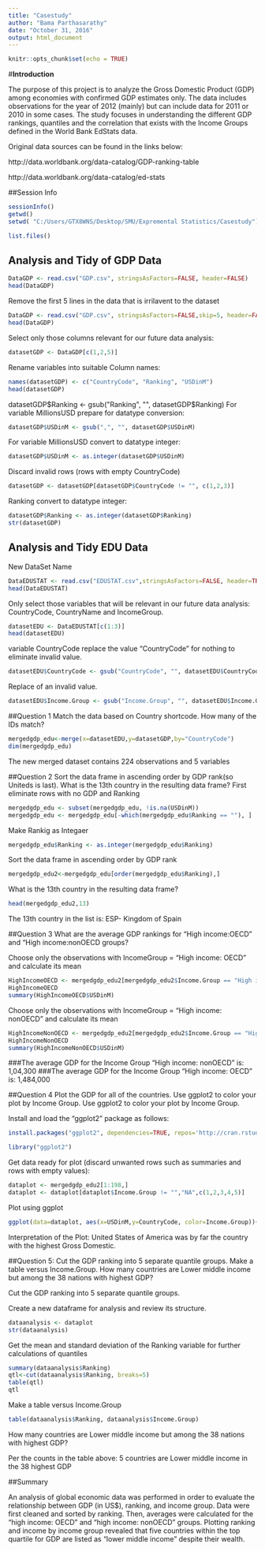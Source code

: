 ---
title: "Casestudy"
author: "Bama Parthasarathy"
date: "October 31, 2016"
output: html_document
---

```{r setup, include=FALSE}
knitr::opts_chunk$set(echo = TRUE)
```

#**Introduction**

The purpose of this project is to analyze the Gross Domestic Product (GDP) among economies with confirmed GDP estimates only. The data includes observations for the year of 2012 (mainly) but can include data for 2011 or 2010 in some cases. The study focuses in understanding the different GDP rankings, quantiles and the correlation that exists with the Income Groups defined in the World Bank EdStats data.

Original data sources can be found in the links below:

http://data.worldbank.org/data-catalog/GDP-ranking-table

http://data.worldbank.org/data-catalog/ed-stats

##Session Info
```{r}
sessionInfo()
getwd()
setwd( "C:/Users/GTX8WNS/Desktop/SMU/Expremental Statistics/Casestudy")
```

```{r}
list.files()
```
## Analysis and Tidy of GDP Data
```{r}
DataGDP <- read.csv("GDP.csv", stringsAsFactors=FALSE, header=FALSE)
head(DataGDP)
```
Remove the first 5 lines in the data that is irrilavent to the dataset
```{r}
DataGDP <- read.csv("GDP.csv", stringsAsFactors=FALSE,skip=5, header=FALSE)
head(DataGDP)

```
Select only those columns relevant for our future data analysis:
```{r}
datasetGDP <- DataGDP[c(1,2,5)]
```

Rename variables into  suitable Column names:
```{r}
names(datasetGDP) <- c("CountryCode", "Ranking", "USDinM")
head(datasetGDP)
```

datasetGDP$Ranking <- gsub("Ranking", "", datasetGDP$Ranking)
For variable MillionsUSD prepare for datatype conversion:
```{r}
datasetGDP$USDinM <- gsub(",", "", datasetGDP$USDinM)
```


For variable MillionsUSD convert to datatype integer:
```{r}

datasetGDP$USDinM <- as.integer(datasetGDP$USDinM)
```


Discard invalid rows (rows with empty CountryCode)
```{r}
datasetGDP <- datasetGDP[datasetGDP$CountryCode != "", c(1,2,3)]
```

Ranking convert to datatype integer:
```{r}
datasetGDP$Ranking <- as.integer(datasetGDP$Ranking)
str(datasetGDP)
```

## Analysis and Tidy EDU Data


New DataSet Name
```{r}
DataEDUSTAT <- read.csv("EDUSTAT.csv",stringsAsFactors=FALSE, header=TRUE)
head(DataEDUSTAT)
```

Only select those variables that will be relevant in our future data analysis: CountryCode, CountryName and IncomeGroup.
```{r}

datasetEDU <- DataEDUSTAT[c(1:3)]
head(datasetEDU)
```

variable CountryCode replace the value "CountryCode" for nothing to eliminate invalid value.
```{r}
datasetEDU$CountryCode <- gsub("CountryCode", "", datasetEDU$CountryCode)
```
Replace of an invalid value.
```{r}
datasetEDU$Income.Group <- gsub("Income.Group", "", datasetEDU$Income.Group)
```

##Question 1
Match the data based on Country shortcode. How many of the IDs match?
```{r}
mergedgdp_edu<-merge(x=datasetEDU,y=datasetGDP,by="CountryCode")
dim(mergedgdp_edu)
```

The new merged dataset contains 224 observations and 5 variables

##Question 2
Sort the data frame in ascending order by GDP rank(so Uniteds is last). What is the 13th country in the resulting data frame?
First eliminate rows with no GDP and Ranking
```{r}
mergedgdp_edu <- subset(mergedgdp_edu, !is.na(USDinM))
mergedgdp_edu <- mergedgdp_edu[-which(mergedgdp_edu$Ranking == ""), ]
```
Make Rankig as Integaer
```{r}
mergedgdp_edu$Ranking <- as.integer(mergedgdp_edu$Ranking)
```
Sort the data frame in ascending order by GDP rank
```{r}
mergedgdp_edu2<-mergedgdp_edu[order(mergedgdp_edu$Ranking),]
```
What is the 13th country in the resulting data frame?
```{r}
head(mergedgdp_edu2,13)
```

The 13th country in the list is: ESP- Kingdom of Spain

##Question 3
What are the average GDP rankings for “High income:OECD” and “High income:nonOECD groups?

Choose only the observations with IncomeGroup = "High income: OECD" and calculate its mean
```{r}
HighIncomeOECD <- mergedgdp_edu2[mergedgdp_edu2$Income.Group == "High income: OECD",c(3,5)]
HighIncomeOECD
summary(HighIncomeOECD$USDinM)
```

Choose only the observations with IncomeGroup = "High income: nonOECD" and calculate its mean
```{r}
HighIncomeNonOECD <- mergedgdp_edu2[mergedgdp_edu2$Income.Group == "High income: nonOECD", c(3,5)]
HighIncomeNonOECD
summary(HighIncomeNonOECD$USDinM)
```
###The average GDP for the Income Group "High income: nonOECD" is: 1,04,300
###The average GDP for the Income Group "High income: OECD" is: 1,484,000

##Question 4
Plot the GDP for all of the countries. Use ggplot2 to color your plot by Income Group.
Use ggplot2 to color your plot by Income Group.

Install and load the "ggplot2" package as follows:
```{r}
install.packages("ggplot2", dependencies=TRUE, repos='http://cran.rstudio.com/')

library("ggplot2")

```

Get data ready for plot (discard unwanted rows such as summaries and rows with empty values):
```{r}
dataplot <- mergedgdp_edu2[1:198,]
dataplot <- dataplot[dataplot$Income.Group != "","NA",c(1,2,3,4,5)]
```


Plot using ggplot
```{r}
ggplot(data=dataplot, aes(x=USDinM,y=CountryCode, color=Income.Group))+geom_point()

```



Interpretation of the Plot: United States of America was by far the country with the highest Gross Domestic. 

##Question 5:
Cut the GDP ranking into 5 separate quantile groups. Make a table versus Income.Group.
How many countries are Lower middle income but among the 38 nations with highest
GDP?

Cut the GDP ranking into 5 separate quantile groups.

Create a new dataframe for analysis and review its structure.
```{r}
dataanalysis <- dataplot
str(dataanalysis)
```


Get the mean and standard deviation of the Ranking variable for further calculations of quantiles
```{r}

summary(dataanalysis$Ranking) 
qtl<-cut(dataanalysis$Ranking, breaks=5)
table(qtl)
qtl
```


Make a table versus Income.Group
```{r}

table(dataanalysis$Ranking, dataanalysis$Income.Group)
```


How many countries are Lower middle income but among the 38 nations with highest GDP?

Per the counts in the table above: 5 countries are Lower middle income in the 38 highest GDP

##Summary

An analysis of global economic data was performed in order to evaluate the relationship between GDP (in US$), ranking, and income group. Data were first cleaned and sorted by ranking. Then, averages were calculated for the “high income: OECD” and “high income: nonOECD” groups. Plotting ranking and income by income group revealed that five countries within the top quartile for GDP are listed as “lower middle income” despite their wealth. 

